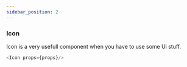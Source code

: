 ```yaml
---
sidebar_position: 2
---
```


### Icon 
Icon is a very usefull component when you have to use some Ui stuff.


```js title="Icon.js"
<Icon props={props}/>
```
